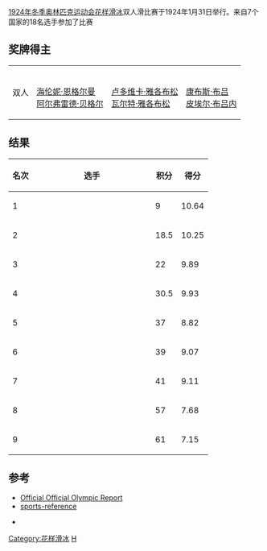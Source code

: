 {{FigureSkatingAt1924WinterOlympics}}
[[1924年冬季奥林匹克运动会花样滑冰比赛|1924年冬季奥林匹克运动会花样滑冰]]双人滑比赛于1924年1月31日举行。来自7个国家的18名选手参加了比赛

==奖牌得主==

{| {{MedalistTable|type=项目}}
|-
| 双人
|{{flagIOCteam|AUT|1924年冬季}}<br>[[海伦妮·恩格尔曼|海伦妮·恩格尔曼]]<br>[[阿尔弗雷德·贝格尔|阿尔弗雷德·贝格尔]]
|{{flagIOCteam|FIN|1924年冬季}}<br>[[卢多维卡·雅各布松|卢多维卡·雅各布松]]<br>[[瓦尔特·雅各布松|瓦尔特·雅各布松]]
|{{flagIOCteam|FRA|1924年冬季}}<br>[[康布斯·布吕|康布斯·布吕]]<br>[[皮埃尔·布吕内_(花样滑冰运动员)|皮埃尔·布吕内]]
|}

==结果==

{| class=wikitable style="text-align:center"
! 名次 ||width=220| 选手 || 积分 || 得分
|- bgcolor=gold
| 1 ||align=left| {{flagIOCathlete|[[海伦妮·恩格尔曼|海伦妮·恩格尔曼]] - [[阿尔弗雷德·贝格尔|阿尔弗雷德·贝格尔]]|AUT|1924年冬季}} || 9 || 10.64
|- bgcolor=silver
| 2 ||align=left| {{flagIOCathlete|[[卢多维卡·雅各布松|卢多维卡·雅各布松]] - [[瓦尔特·雅各布松|瓦尔特·雅各布松]]|FIN|1924年冬季}} || 18.5 || 10.25
|- bgcolor=cc9966
| 3 ||align=left| {{flagIOCathlete|[[康布斯·布吕|康布斯·布吕]] - [[皮埃尔·布吕内_(花样滑冰运动员)|皮埃尔·布吕内]]|FRA|1924年冬季}} || 22 || 9.89
|- 
| 4 ||align=left| {{flagIOCathlete|[[Ethel_Muckelt|Ethel Muckelt]] - [[Jack_Page|Jack Page]]|GBR|1924年冬季}} || 30.5 || 9.93
|-
| 5 ||align=left| {{flagIOCathlete|[[Georgette_Herbos|Georgette Herbos]] - [[Georges_Wagemans|Georges Wagemans]]|BEL|1924年冬季}} || 37 || 8.82
|-
| 6 ||align=left| {{flagIOCathlete|[[特里萨·布兰查德|特里萨·布兰查德]] - [[纳撒尼尔·奈尔斯(花样滑冰)|纳撒尼尔·奈尔斯]]|USA|1924年冬季}} || 39 || 9.07
|- 
| 7 ||align=left| {{flagIOCathlete|[[塞西尔·史密斯_(花样滑冰)|塞西尔·史密斯]] - [[Melville_Rogers|Melville Rogers]]|CAN|1924年冬季}} || 41 || 9.11
|-
| 8 ||align=left| {{flagIOCathlete|[[米尔德里德·理查森|米尔德里德·理查森]] - [[Tyke_Richardson|Tyke Richardson]]|GBR|1924年冬季}} || 57 || 7.68
|-
| 9 ||align=left| {{flagIOCathlete|[[西蒙娜·萨布雷|西蒙娜·萨布雷]] - [[查尔斯·萨布雷|查尔斯·萨布雷]]|FRA|1924年冬季}} || 61 || 7.15
|}

==参考==
*[https://web.archive.org/web/20080410085129/http://www.la84foundation.org/6oic/OfficialReports/1924/1924.pdf Official Official Olympic Report]
*[https://web.archive.org/web/20091012005119/http://www.sports-reference.com/olympics/winter/1924/FSK/mixed-pairs.html sports-reference]
* {{cite web | last = Wudarski | first = Pawel | year = 1999 | url = http://olympic.w.interia.pl/ | title = Wyniki Igrzysk Olimpijskich | accessdate = 21 October 2008 | archive-date = 2007-06-19 | archive-url = https://web.archive.org/web/20070619232111/http://www.skateresults.com/skater/show/1177 | dead-url = no }} {{Pl icon}}

{{NavigationOlympicChampionsFigureSkatingPairs}}

{{DEFAULTSORT:Figure Skating At The 1924 Winter Olympics - Pairs}}
[[Category:花样滑冰|Category:花样滑冰]]
[[Category:1924年冬季奥林匹克运动会赛事|H]]